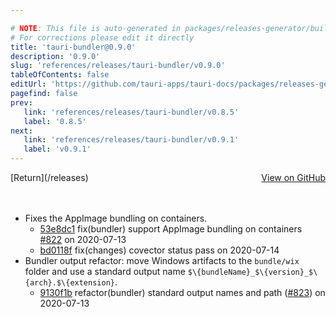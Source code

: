 ```yaml
---

# NOTE: This file is auto-generated in packages/releases-generator/build.ts
# For corrections please edit it directly
title: 'tauri-bundler@0.9.0'
description: '0.9.0'
slug: 'references/releases/tauri-bundler/v0.9.0'
tableOfContents: false
editUrl: 'https://github.com/tauri-apps/tauri-docs/packages/releases-generator/build.ts'
pagefind: false
prev:
   link: 'references/releases/tauri-bundler/v0.8.5'
   label: '0.8.5'
next:
   link: 'references/releases/tauri-bundler/v0.9.1'
   label: 'v0.9.1'
---
```


			

<ReleaseSidebar slug="references/releases/tauri-bundler"  packageName="tauri-bundler" />

<div style="margin-bottom:3rem; display: flex; justify-content: space-between; align-items: center"><span>[Return](/releases)</span><span><a href="https://github.com/tauri-apps/tauri/releases/tag/tauri-bundler-v0.9.0">View on GitHub</a></span></div>

- Fixes the AppImage bundling on containers.
  - [53e8dc1](https://www.github.com/tauri-apps/tauri/commit/53e8dc1880b78994e17bf769d60e13f9e13dbf99) fix(bundler) support AppImage bundling on containers [#822](https://www.github.com/tauri-apps/tauri/pull/822) on 2020-07-13
  - [bd0118f](https://www.github.com/tauri-apps/tauri/commit/bd0118f160360e588180de3f3518ef47a4d86a46) fix(changes) covector status pass on 2020-07-14
- Bundler output refactor: move Windows artifacts to the `bundle/wix` folder and use a standard output name `$\{bundleName}_$\{version}_$\{arch}.$\{extension}`.
  - [9130f1b](https://www.github.com/tauri-apps/tauri/commit/9130f1b1a422121fa9f3afbeeb87e851568e995f) refactor(bundler) standard output names and path ([#823](https://www.github.com/tauri-apps/tauri/pull/823)) on 2020-07-13

